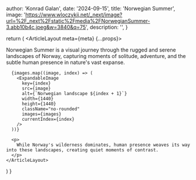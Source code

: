 

  author: 'Konrad Galan',
  date: '2024-09-15',
  title: 'Norwegian Summer', 
  image: 'https://www.wloczykij.net/_next/image?url=%2F_next%2Fstatic%2Fmedia%2FNorwegianSummer-3.abb10b4c.jpeg&w=3840&q=75', 
  description: '',
}


  return (
    <ArticleLayout meta={meta} {...props}>
      <p>
        Norwegian Summer is a visual journey through the rugged and serene landscapes of Norway, capturing moments of solitude, adventure, and the subtle human presence in nature's vast expanse.
      </p>

      {images.map((image, index) => (
        <ExpandableImage 
          key={index}
          src={image} 
          alt={`Norwegian landscape ${index + 1}`} 
          width={1440} 
          height={1440} 
          className="no-rounded"
          images={images}
          currentIndex={index}
        />
      ))}

      <p>
        While Norway's wilderness dominates, human presence weaves its way into these landscapes, creating quiet moments of contrast.
      </p>
    </ArticleLayout>
  )
}